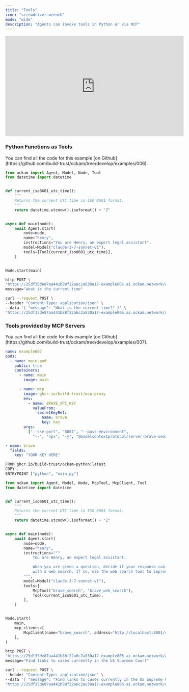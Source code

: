 ```yaml
---
title: "Tools"
icon: "screwdriver-wrench"
mode: "wide"
description: "Agents can invoke tools in Python or via MCP"
---
```


<iframe width="560" height="315" src="https://www.youtube.com/embed/qQ7NVkQVwBA?si=Rqu1bmPWxvTCKChf" title="YouTube video player" frameborder="0" allow="accelerometer; autoplay; clipboard-write; encrypted-media; gyroscope; picture-in-picture; web-share; fullscreen" referrerpolicy="strict-origin-when-cross-origin" allowfullscreen></iframe>

### Python Functions as Tools

<Tip>
You can find all the code for this example [on Github](https://github.com/build-trust/ockam/tree/develop/examples/006).
</Tip>

```python images/main/main.py
from ockam import Agent, Model, Node, Tool
from datetime import datetime


def current_iso8601_utc_time():
    """
    Returns the current UTC time in ISO 8601 format.
    """
    return datetime.utcnow().isoformat() + "Z"


async def main(node):
    await Agent.start(
        node=node,
        name="henry",
        instructions="You are Henry, an expert legal assistant",
        model=Model("claude-3-7-sonnet-v1"),
        tools=[Tool(current_iso8601_utc_time)],
    )


Node.start(main)
```

<CodeGroup>

```bash httpie
http POST \
"https://25df35de87aa441b88f22a6c2a830a17-example006.ai.ockam.network/agents/henry" \
message="what is the current time"
```

```bash curl
curl --request POST \
--header "Content-Type: application/json" \
--data '{ "message": "What is the current time?" }' \
"https://25df35de87aa441b88f22a6c2a830a17-example006.ai.ockam.network/agents/henry"
```
</CodeGroup>



### Tools provided by MCP Servers

<Tip>
You can find all the code for this example [on Github](https://github.com/build-trust/ockam/tree/develop/examples/007).
</Tip>

```yaml ockam.yaml
name: example007
pods:
  - name: main-pod
    public: true
    containers:
      - name: main
        image: main

      - name: mcp
        image: ghcr.io/build-trust/mcp-proxy
        env:
          - name: BRAVE_API_KEY
            valueFrom:
              secretKeyRef:
                name: brave
                key: key
        args:
          ["--sse-port", "8001", "--pass-environment",
            "--", "npx", "-y", "@modelcontextprotocol/server-brave-search"]
```

```yaml secrets.yaml
- name: brave
  fields:
    key: "YOUR KEY HERE"
```

```bash images/main/Dockerfile
FROM ghcr.io/build-trust/ockam-python:latest
COPY . .
ENTRYPOINT ["python", "main.py"]
```

```python images/main/main.py
from ockam import Agent, Model, Node, McpTool, McpClient, Tool
from datetime import datetime


def current_iso8601_utc_time():
    """
    Returns the current UTC time in ISO 8601 format.
    """
    return datetime.utcnow().isoformat() + "Z"


async def main(node):
    await Agent.start(
        node=node,
        name="henry",
        instructions="""
            You are Henry, an expert legal assistant.

            When you are given a question, decide if your response can be better
            with a web search. If so, use the web search tool to improve your response.
        """,
        model=Model("claude-3-7-sonnet-v1"),
        tools=[
            McpTool("brave_search", "brave_web_search"),
            Tool(current_iso8601_utc_time),
        ],
    )


Node.start(
    main,
    mcp_clients=[
        McpClient(name="brave_search", address="http://localhost:8001/sse"),
    ],
)
```

<CodeGroup>

```bash httpie
http POST \
"https://25df35de87aa441b88f22a6c2a830a17-example006.ai.ockam.network/agents/henry" \
message="Find links to cases currently in the US Supreme Court"
```

```bash curl
curl --request POST \
--header "Content-Type: application/json" \
--data '{ "message": "Find links to cases currently in the US Supreme Court" }' \
"https://25df35de87aa441b88f22a6c2a830a17-example006.ai.ockam.network/agents/henry"
```
</CodeGroup>